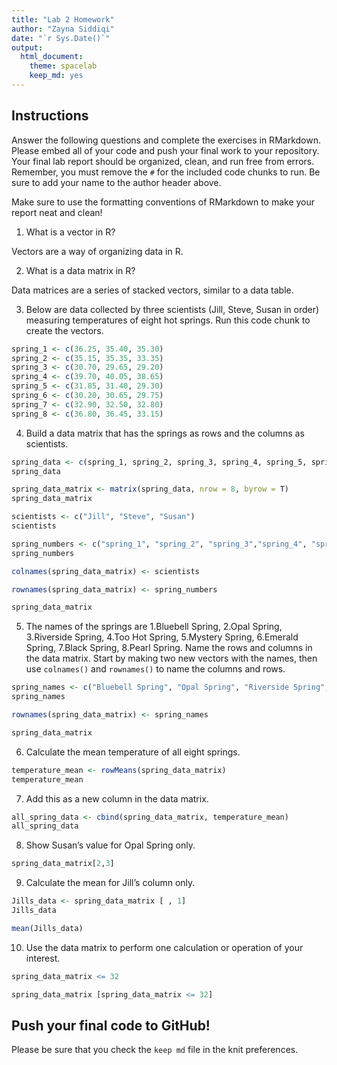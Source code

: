 ```yaml
---
title: "Lab 2 Homework"
author: "Zayna Siddiqi"
date: "`r Sys.Date()`"
output:
  html_document: 
    theme: spacelab
    keep_md: yes
---
```


## Instructions
Answer the following questions and complete the exercises in RMarkdown. Please embed all of your code and push your final work to your repository. Your final lab report should be organized, clean, and run free from errors. Remember, you must remove the `#` for the included code chunks to run. Be sure to add your name to the author header above.  

Make sure to use the formatting conventions of RMarkdown to make your report neat and clean!  

1. What is a vector in R?  

Vectors are a way of organizing data in R. 

2. What is a data matrix in R?  

Data matrices are a series of stacked vectors, similar to a data table. 

3. Below are data collected by three scientists (Jill, Steve, Susan in order) measuring temperatures of eight hot springs. Run this code chunk to create the vectors.  

```r
spring_1 <- c(36.25, 35.40, 35.30)
spring_2 <- c(35.15, 35.35, 33.35)
spring_3 <- c(30.70, 29.65, 29.20)
spring_4 <- c(39.70, 40.05, 38.65)
spring_5 <- c(31.85, 31.40, 29.30)
spring_6 <- c(30.20, 30.65, 29.75)
spring_7 <- c(32.90, 32.50, 32.80)
spring_8 <- c(36.80, 36.45, 33.15)
```

4. Build a data matrix that has the springs as rows and the columns as scientists.  

```r
spring_data <- c(spring_1, spring_2, spring_3, spring_4, spring_5, spring_6, spring_7, spring_8)
spring_data
```

```r
spring_data_matrix <- matrix(spring_data, nrow = 8, byrow = T)
spring_data_matrix
```
```r
scientists <- c("Jill", "Steve", "Susan")
scientists
```

```r
spring_numbers <- c("spring_1", "spring_2", "spring_3","spring_4", "spring_5", "spring_6", "spring_7", "spring_8")
spring_numbers
```


```r
colnames(spring_data_matrix) <- scientists
```

```r
rownames(spring_data_matrix) <- spring_numbers
```

```r
spring_data_matrix
```
5. The names of the springs are 1.Bluebell Spring, 2.Opal Spring, 3.Riverside Spring, 4.Too Hot Spring, 5.Mystery Spring, 6.Emerald Spring, 7.Black Spring, 8.Pearl Spring. Name the rows and columns in the data matrix. Start by making two new vectors with the names, then use `colnames()` and `rownames()` to name the columns and rows.

```r
spring_names <- c("Bluebell Spring", "Opal Spring", "Riverside Spring", "Too Hot Spring", "Mystery Spring", "Emerald Spring", "Black Spring", "Pearl Spring")
spring_names
```

```r
rownames(spring_data_matrix) <- spring_names
```

```r
spring_data_matrix
```

6. Calculate the mean temperature of all eight springs.
```r
temperature_mean <- rowMeans(spring_data_matrix)
temperature_mean
```

7. Add this as a new column in the data matrix.  
```r
all_spring_data <- cbind(spring_data_matrix, temperature_mean)
all_spring_data
```
8. Show Susan's value for Opal Spring only.
```r
spring_data_matrix[2,3]
```

9. Calculate the mean for Jill's column only.  
```r
Jills_data <- spring_data_matrix [ , 1]
Jills_data
```
```r
mean(Jills_data)
```

10. Use the data matrix to perform one calculation or operation of your interest.

```r
spring_data_matrix <= 32
```
```r
spring_data_matrix [spring_data_matrix <= 32]
```


## Push your final code to GitHub!
Please be sure that you check the `keep md` file in the knit preferences.  